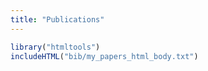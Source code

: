 ```yaml
---
title: "Publications"
---
```


```r
library("htmltools")
includeHTML("bib/my_papers_html_body.txt")
```

